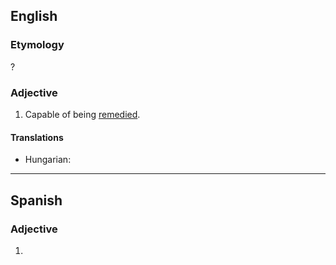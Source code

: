 ==English==

===Etymology===
{{suffix|en|remedy|able}}?

===Adjective===
{{en-adj}}

# Capable of being [[remedy|remedied]].

====Translations====
{{trans-top|capable of being remedied}}
* Hungarian: {{t|hu|orvosolható}}
{{trans-mid}}
{{trans-bottom}}

----

==Spanish==

===Adjective===
{{es-adj}}

# {{l|en|remediable}}